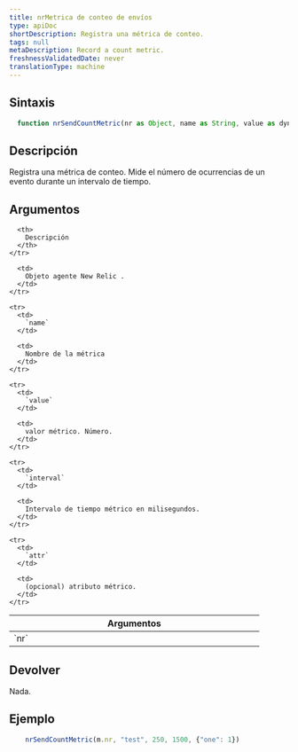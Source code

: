 ```yaml
---
title: nrMetrica de conteo de envíos
type: apiDoc
shortDescription: Registra una métrica de conteo.
tags: null
metaDescription: Record a count metric.
freshnessValidatedDate: never
translationType: machine
---
```


## Sintaxis

```js
  function nrSendCountMetric(nr as Object, name as String, value as dynamic, interval as Integer, attr = invalid as Object) as Void
```

## Descripción

Registra una métrica de conteo. Mide el número de ocurrencias de un evento durante un intervalo de tiempo.

## Argumentos

<table>
  <thead>
    <tr>
      <th width="25%">
        Argumentos
      </th>

      <th>
        Descripción
      </th>
    </tr>
  </thead>

  <tbody>
    <tr>
      <td>
        `nr`
      </td>

      <td>
        Objeto agente New Relic .
      </td>
    </tr>

    <tr>
      <td>
        `name`
      </td>

      <td>
        Nombre de la métrica
      </td>
    </tr>

    <tr>
      <td>
        `value`
      </td>

      <td>
        valor métrico. Número.
      </td>
    </tr>

    <tr>
      <td>
        `interval`
      </td>

      <td>
        Intervalo de tiempo métrico en milisegundos.
      </td>
    </tr>

    <tr>
      <td>
        `attr`
      </td>

      <td>
        (opcional) atributo métrico.
      </td>
    </tr>
  </tbody>
</table>

## Devolver

Nada.

## Ejemplo

```js
  	nrSendCountMetric(m.nr, "test", 250, 1500, {"one": 1})
```